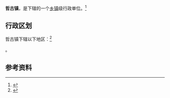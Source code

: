 {{中国乡级行政区|54/22/27/101/000}}

'''哲古镇'''，是{{PRC admin/fullname|54/22/27/101/000|3}}下辖的一个[[乡镇|乡镇]]级行政单位。<ref>{{PRC admin/ref sgc|{{PRC admin/parent|54/22/27/101/000}}}}</ref>

== 行政区划 ==

哲古镇下辖以下地区：<ref>{{PRC admin/ref sgc|54/22/27/101/000}}</ref>

{{PRC admin/children|54/22/27/101/000}}。

== 参考资料 ==

{{reflist}}

{{行政区划小作品}}
{{PRC admin/navcat|54/22/27/101/000}}